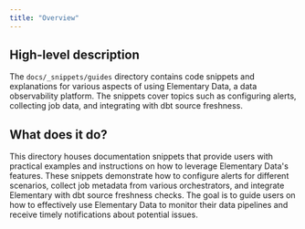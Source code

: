 ```yaml
---
title: "Overview"
---
```


## High-level description
The `docs/_snippets/guides` directory contains code snippets and explanations for various aspects of using Elementary Data, a data observability platform. The snippets cover topics such as configuring alerts, collecting job data, and integrating with dbt source freshness.

## What does it do?
This directory houses documentation snippets that provide users with practical examples and instructions on how to leverage Elementary Data's features. These snippets demonstrate how to configure alerts for different scenarios, collect job metadata from various orchestrators, and integrate Elementary with dbt source freshness checks. The goal is to guide users on how to effectively use Elementary Data to monitor their data pipelines and receive timely notifications about potential issues. 

